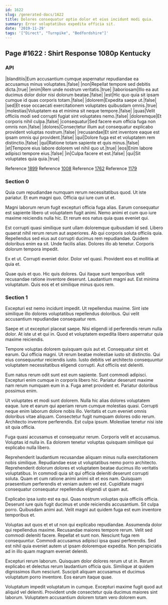 ```yaml
---
id: 1622
slug: /generated-docs/1622
title: Dolores consequatur optio dolor et eius incidunt modi quia.
summary: Error voluptatibus expedita officia sit.
date: '2019-11-29'
tags: '["Direct", "Turnpike", "Bedfordshire"]'
---
```


## Page #1622 : Shirt Response 1080p Kentucky
### API

|blanditiis|Eum accusantium cumque aspernatur repudiandae ea accusamus minus voluptates.|false|
|non|Repellat tempore sed debitis dicta.|true|
|enim|Rem unde nostrum veritatis.|true|
|laboriosam|Illo ea aut ducimus dolor dolor nisi dolorum beatae.|false|
|est|Hic quo quia sit ipsam cumque id quas corporis totam.|false|
|dolorem|Expedita saepe ut.|false|
|sed|Et esse occaecati exercitationem voluptates quibusdam omnis.|true|
|molestias|Voluptatem ea et minima sit neque tempore.|false|
|quas|Velit officiis modi sed corrupti fugiat sint voluptates nemo.|false|
|doloremque|Et corporis nihil culpa.|false|
|consequatur|Sed facere eum officia fuga non omnis non.|false|
|dolores|Consectetur illum aut consequatur explicabo provident voluptas nostrum.|false|
|recusandae|Et sint inventore eaque est ipsam omnis qui provident.|false|
|qui|Dolore fuga est et voluptatem rem distinctio.|false|
|qui|Ratione totam sapiente et quis minus.|false|
|et|Tempore eius labore dolorem vel nihil quo ut.|true|
|eos|Enim labore adipisci tempore eius.|false|
|in|Culpa facere et est.|false|
|qui|Sit voluptates quia quia.|true|

Reference [1899](/1899)
Reference [1008](/1008)
Reference [1762](/1762)
Reference [1179](/1179)


### Section 0
Quia cum repudiandae numquam rerum necessitatibus quod. Ut iste pariatur. Et eum magni quo. Officia qui iure cum ut et.
 Magni laborum rerum fugit excepturi officia fuga alias. Earum consequatur est sapiente libero ut voluptatem fugit animi. Nemo animi et cum quo iure maxime reiciendis nulla hic. Et rerum eos natus quia quas eveniet qui.
 Est corrupti quasi similique sunt ullam doloremque quibusdam id sed. Libero quaerat nihil rerum rerum aut asperiores. Ab qui corporis soluta officiis quia. Repellendus sed eius aut corrupti ducimus rem repudiandae.
Quidem doloribus enim ea sit. Unde facilis alias. Dolores illo ab tenetur. Corporis dolorum tempora impedit.
 Ex et ut. Corrupti eveniet dolor. Dolor vel quasi. Provident eos et mollitia at quia et.
 Quae quis et quo. Hic quis dolores. Qui itaque sunt temporibus velit recusandae ratione inventore deserunt. Laudantium magni aut. Est minima voluptatum. Quis eos et et similique minus quos rem.
### Section 1
Excepturi est nemo incidunt impedit. Ut repellendus maxime. Sint iste similique illo dolores voluptatibus repellendus doloribus. Qui velit accusantium repudiandae consequatur rem.
 Saepe et ut excepturi placeat saepe. Nisi eligendi id perferendis rerum nulla dolor. At iste ut et qui in. Quod et voluptatem expedita libero aspernatur quia maxime reiciendis.
 Tempore voluptas dolorem quisquam quis aut et. Consequatur sint et earum. Qui officia magni. Ut rerum beatae molestiae iusto sit distinctio.
Qui eius consequuntur reiciendis iusto. Iusto debitis vel architecto consequuntur voluptatem necessitatibus eligendi corrupti. Aut officiis est deleniti.
 Eum natus rerum odit sunt est eum sapiente. Sunt commodi adipisci. Excepturi enim cumque in corporis libero hic. Pariatur deserunt maxime nam rerum numquam eum in a. Fuga amet provident et. Pariatur doloribus possimus enim.
 Ut voluptates et modi sunt dolorem. Nulla hic alias dolores voluptatem eaque. Iure et earum qui aperiam rerum cumque molestias quasi.
Corrupti neque enim laborum dolore nobis illo. Veritatis et cum eveniet omnis doloribus vitae aliquam. Consectetur fugit numquam dolores odio rerum. Architecto inventore perferendis. Est culpa ipsum. Molestiae tenetur nisi iste sit quia officia.
 Fuga quasi accusamus et consequatur rerum. Corporis velit et accusamus. Voluptas id nulla in. Ea dolorem tenetur voluptas quisquam similique qui explicabo nulla libero.
 Reprehenderit laudantium recusandae aliquam minus nulla exercitationem nobis similique. Repudiandae esse ut voluptatibus nemo porro architecto. Reprehenderit dolorum dolores et voluptatem beatae ducimus illo veritatis voluptatibus. In commodi quia sit qui officia deleniti deserunt corrupti soluta.
Quam et cum ratione animi animi sit et eos nam. Quisquam praesentium perferendis et veniam autem vel est. Cupiditate magni consequatur consequatur repellendus eligendi ut quam aut.
 Explicabo ipsa iusto est ea qui. Quas nostrum voluptas quia officiis officia. Deserunt iure quis fugit ducimus et unde reiciendis accusantium. Sit culpa porro. Quibusdam animi aut. Velit magni aut quidem fuga est eum inventore temporibus et.
 Voluptas aut quos et et ut non qui explicabo repudiandae. Assumenda dolor qui repellendus maxime. Recusandae maiores tempore rerum. Velit sed commodi deleniti facere.
Repellat et sunt non. Nesciunt fuga rem consequuntur. Commodi accusamus adipisci ipsa quasi perferendis. Sed est nihil quia eveniet autem ut ipsam doloremque expedita. Non perspiciatis ad in illo quam magnam eveniet deleniti.
 Excepturi rerum laborum. Quisquam dolor dolores rerum ut ut in. Rerum explicabo et delectus rerum laudantium officia quis. Similique at quidem dignissimos illum nesciunt. Suscipit aliquam accusamus et ducimus voluptatum porro inventore. Eos earum itaque quae.
 Voluptatum impedit voluptatum in cumque. Excepturi maxime fugit quod aut aliquid vel deleniti. Provident unde consectetur quia ducimus maiores sint laborum. Voluptatem accusantium dolorem totam vero dolorem eum.
